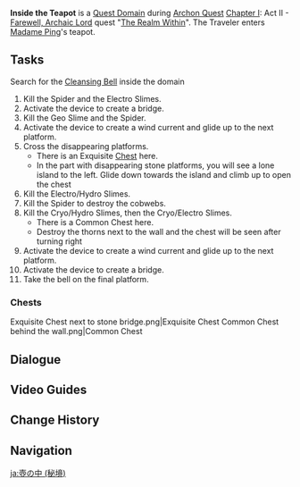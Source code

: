 {{Domain Infobox
|image        = 
|type         = Quest
|description  = 
|quest        = The Realm Within
|quest_type   = Archon
|region       = Liyue
|area         = Sea of Clouds
|subarea      = Liyue Harbor
|requiredAR   = 29
|recLevel     = 
|recElements  = 
}}
'''Inside the Teapot''' is a [[Quest Domain]] during [[Archon Quest]] [[Chapter I]]: Act II - [[Farewell, Archaic Lord]] quest "[[The Realm Within]]". The Traveler enters [[Madame Ping]]'s teapot.

==Tasks==
Search for the [[Cleansing Bell]] inside the domain
#Kill the Spider and the Electro Slimes.
#Activate the device to create a bridge.
#Kill the Geo Slime and the Spider.
#Activate the device to create a wind current and glide up to the next platform.
#Cross the disappearing platforms.
#*There is an Exquisite [[Chest]] here.
#*In the part with disappearing stone platforms, you will see a lone island to the left. Glide down towards the island and climb up to open the chest
#Kill the Electro/Hydro Slimes.
#Kill the Spider to destroy the cobwebs.
#Kill the Cryo/Hydro Slimes, then the Cryo/Electro Slimes.
#*There is a Common Chest here.
#*Destroy the thorns next to the wall and the chest will be seen after turning right
#Activate the device to create a wind current and glide up to the next platform.
#Activate the device to create a bridge.
#Take the bell on the final platform.

===Chests===
<gallery>
Exquisite Chest next to stone bridge.png|Exquisite Chest
Common Chest behind the wall.png|Common Chest
</gallery>

==Dialogue==
{{Transclude|The Realm Within|Inside the Teapot}}

==Video Guides==
{{EVT
|video1   = https://youtu.be/dXVHbCla1eM
|caption1 = Inside the Teapot Guide (2 Chests)
}}

==Change History==
{{Change History|1.0}}

==Navigation==
{{Domain Navbox|Temporary}}

[[ja:壺の中 (秘境)]]